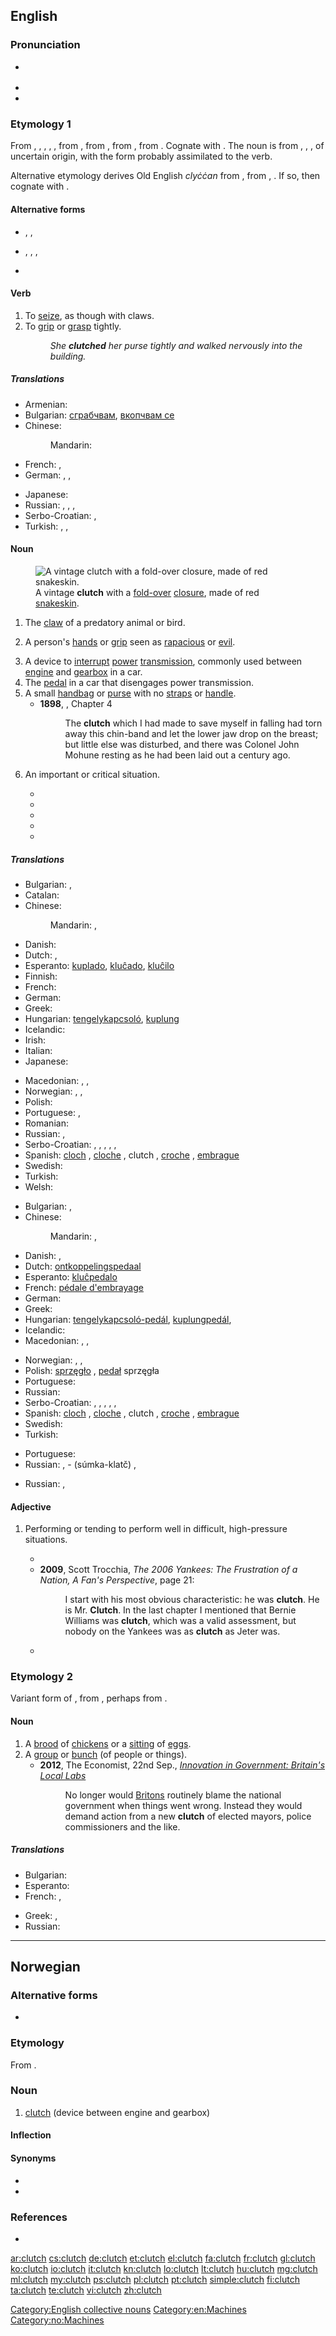 ==English==

===Pronunciation===
* {{a|UK}} {{IPA|/klʌtʃ/}}
* {{audio|en-us-clutch.ogg|Audio (US)}}
* {{rhymes|ʌtʃ}}

===Etymology 1===
From {{etyl|enm}} {{term|clucchen|lang=enm}}, {{term|clicchen|lang=enm}}, {{term|cluchen|lang=enm}}, {{term|clechen|lang=enm}}, {{term|cleken|lang=enm}}, from {{etyl|ang}} {{term|clyccan||to clutch, clench|lang=ang}}, from {{etyl|gem-pro|en}} {{recons|klukjanan|lang=gem-pro}}, from {{etyl|gem-pro|en}} {{recons|klu-||to ball up, conglomerate, amass|lang=gem-pro}}, from {{etyl|ine-pro|en}} {{recons|glew-||to ball up; lump, mass|lang=ine-pro}}.
Cognate with {{etyl|sv|-}} {{term|klyka||clamp, fork, branch|lang=sv}}. The noun is from {{etyl|enm}} {{term|cleche|lang=enm}}, {{term|cloche|lang=enm}}, {{term|cloke|lang=enm}} {{gloss|"claw, talon, hand"; compare {{etyl|sco|-}} {{term|cleuk|lang=sco}}, {{term|cluke|lang=sco}}, {{term|cluik||claw, talon|lang=sco}}}}, of uncertain origin, with the form probably assimilated to the verb.

Alternative etymology derives Old English ''clyċċan'' from {{etyl|gem-pro|en}} {{recons|klēk-||claw, hand|lang=gem-pro}}, from {{etyl|ine-pro|en}} {{recons|glēk-|lang=ine-pro}}, {{recons|ǵlēḱ-||claw, hand; to clutch, snatch|lang=ine-pro}}. If so, then cognate with {{etyl|ga|-}} {{term|glac||hand|lang=ga}}.

====Alternative forms====
* {{l|en|cletch}}, {{l|en|clitch}}, {{l|en|cleach}} {{qualifier|dialectal}}
* {{l|en|cleak}}, {{l|en|cleek}}, {{l|en|cleik}}, {{l|en|click}} {{qualifier|dialectal}}
* {{l|en|clouch}} {{qualifier|obsolete}}

====Verb====
{{en-verb|clutch|es}}

# To [[seize]], as though with claws. {{defdate|from 14th c.}}
# To [[grip]] or [[grasp]] tightly. {{defdate|from 17th c.}}
#: ''She '''clutched''' her purse tightly and walked nervously into the building.''

=====Translations=====
{{trans-top|to grip or grasp tightly}}
* Armenian: {{t-|hy|կառչել|tr=kaṙčel}}
* Bulgarian: [[сграбчвам]], [[вкопчвам се]]
* Chinese:
*: Mandarin: {{t|cmn|抓住|tr=zhuāzhù|sc=Hani}}
* French: {{t+|fr|agripper}}, {{t+|fr|serrer}}
* German: {{t|de|schnappen}}, {{t|de|packen}}, {{t|de|ergreifen}}
{{trans-mid}}
* Japanese: {{t|ja|掴む|tr=つかむ, tsukamu|sc=Jpan}}
* Russian: {{t|ru|схватывать|tr=sxvátyvatʼ|sc=Cyrl}} {{impf}}, {{t|ru|схватить|tr=sxvatítʼ|sc=Cyrl}} {{pf.}}, {{t|ru|зажимать|tr=zažimátʼ|sc=Cyrl}} {{impf}}, {{t|ru|зажать|tr=zažátʼ|sc=Cyrl}} {{pf.}}
* Serbo-Croatian: {{t-|sh|zakačiti}}, {{t|sh|закачити}}
* Turkish: {{t|tr|kapmak}}, {{t|tr|yakalamak}}, {{t|tr|tutmak}}
{{trans-bottom}}

====Noun====
{{en-noun|es}}
[[File:Vintage clutch (847652012).jpg|thumb|right|A vintage '''clutch''' with a [[fold-over]] [[closure]], made of red [[snakeskin]].]]

# The [[claw]] of a predatory animal or bird. {{defdate|from 13th c.}}
# {{by extension}} A person's [[hand]]s or [[grip]] seen as [[rapacious]] or [[evil]]. {{defdate|from 16th c.}}
# A device to [[interrupt]] [[power]] [[transmission]], commonly used between [[engine]] and [[gearbox]] in a car. {{defdate|from 19th c.}}
# The [[pedal]] in a car that disengages power transmission.
# A small [[handbag]] or [[purse]] with no [[straps]] or [[handle]].
#* '''1898''', {{w|J. Meade Falkner}}, {{w|Moonfleet}} Chapter 4
#*: The '''clutch''' which I had made to save myself in falling had torn away this chin-band and let the lower jaw drop on the breast; but little else was disturbed, and there was Colonel John Mohune resting as he had been laid out a century ago.
# {{US}} An important or critical situation.
#* {{quote-journal| journal=LIFE| date=October 8| year=1951| page=48| books.google.com/books?id=jFQEAAAAMBAJ| passage=And when it came to the '''clutch''', Johnny Mize, who was [[washed up]] five years ago, would crack out a pinch double, or Mickey Mantle, who is not yet ready for the big leagues, would slam out a [[home run]]}}
#* {{quote-book|title=The Outlaw Bank: A Wild Ride Into the Secret Heart of BCCI| page=x| books.google.com/books?isbn=1587981467| author=Jonathan Beaty, S. C. Gwynne| year=2004| passage=Adam Zagorin, Time's Brussels bureau chief, came through in the '''clutch''' several times with information and interviews we could not have gotten on our own.}}
#* {{quote-book|title=When You Went Away| page=303| books.google.com/books?isbn=0981956807| author=Michael Baron| year=2009| passage=I knew right at that moment (though I certainly believed it before) that you were the kind of person who others could count on, a great foul-weather friend, someone who came through in the '''clutch'''.}}
#* {{quote-news|year=2010| date=January 23| page=40| title=Hillcrest kicks its late hiccups; Lead erodes until Tillman^s key 3; Waukegan, Richards, Julian win| author=Pat Disabato| work=The Chicago Sun-Times| passage="I knew I had to take over," Loyd said. "When it comes to the '''clutch''', I don't mean to be selfish, but I'm going to take it.}}
#* {{quote-book|title=Clutch: Why Some People Excel Under Pressure and Others Don't| books.google.com/books?isbn=1591843502| author=Paul Sullivan| year=2010| passage=But that does not mean he will be clutch. Being great under pressure is hard work. This is part of the reason why we are so impressed by people who seem immune to choking. These people come through in the '''clutch''' when others don't.}}

=====Translations=====
{{trans-top|A device to interrupt power transmission}}
* Bulgarian: {{t+|bg|съединител|m}}, {{t-|bg|амбриаж|m}}
* Catalan: {{t-|ca|embragatge}}
* Chinese:
*: Mandarin: {{t|cmn|離合器|sc=Hani}}, {{t|cmn|离合器|tr=líhéqì|sc=Hani}}
* Danish: {{t-|da|kobling|c}}
* Dutch: {{t+|nl|koppeling}}, {{t+|nl|klauw|f}}
* Esperanto: [[kuplado]], [[kluĉado]], [[kluĉilo]]
* Finnish: {{t+|fi|kytkin}}
* French: {{t+|fr|embrayage}}
* German: {{t+|de|Kupplung|f}}
* Greek: {{t+|el|συμπλέκτης|m|tr=sympléktis}}
* Hungarian: [[tengelykapcsoló]], [[kuplung]]
* Icelandic: {{t+|is|kúpling}}
* Irish: {{t+|ga|ál|xs=Irish}}
* Italian: {{t-|it|frizione}}
* Japanese: {{t|ja|クラッチ|tr=kuratchi|sc=Jpan}}
{{trans-mid}}
* Macedonian: {{t-|mk|квачило|n|tr=kváčilo}}, {{t-|mk|спојка|f|tr=spójka}}, {{t-|mk|куплунг|m|tr=kúplung}}
* Norwegian: {{t-|no|clutch|m}}, {{t-|no|kløtsj|m}}, {{t-|no|kobling|m}}
* Polish: {{t+|pl|sprzęgło|n}}
* Portuguese: {{t+|pt|embraiagem}}, {{t-|pt|embreagem|f}}
* Romanian: {{t-|ro|ambreiaj|n}}
* Russian: {{t+|ru|сцепление|n|tr=sceplénije}}, {{t|ru|муфта|f|tr=múfta|sc=Cyrl}}
* Serbo-Croatian: {{t|sh|квачило|n}}, {{t|sh|спојка|f}}, {{t|sh|куплунг|m}}, {{t-|sh|kvačilo}}, {{t-|sh|spojka}}, {{t-|sh|kuplung}}
* Spanish: [[cloch]] {{m}} {{qualifier|Colombia|Costa Rica|Honduras|Mexico|Nicaragua}}, [[cloche]] {{qualifier|Caribbean Islands|Colombian Atlantic Coast|Venezuela}}, clutch {{qualifier|Colombia|El Salvador|Guatemala|Mexico|Panama|Peru - pronounced 'cloch'}} {{m}}, [[croche]] {{m}} {{qualifier|Venezuela}}, [[embrague]] {{m}} {{qualifier|Argentina|Bolivia|Chile|Ecuador|Paraguay|Spain|Uruguay}}
* Swedish: {{t-|sv|koppling}}
* Turkish: {{t|tr|debriyaj}}
* Welsh: {{t-|cy|cydiwr|xs=Welsh}}
{{trans-bottom}}

{{trans-top|The pedal in a car that disengages power transmission}}
* Bulgarian: {{t+|bg|съединител|m}}, {{t-|bg|амбриаж|m}}
* Chinese:
*: Mandarin: {{t|cmn|離合器踏板|sc=Hani}}, {{t|cmn|离合器踏板|tr=líhéqì tàbǎn|sc=Hani}}
* Danish: {{t-|da|kobling|c}}, {{t-|da|koblingspedal|c}}
* Dutch: [[ontkoppelingspedaal]] {{m}}
* Esperanto: [[kluĉpedalo]]
* French: [[pédale d'embrayage]]
* German: {{t-|de|Kupplungspedal}}
* Greek: {{t+|el|συμπλέκτης|m|tr=sympléktis}}
* Hungarian: [[tengelykapcsoló-pedál]], [[kuplungpedál]], {{t+|hu|kuplung}}
* Icelandic: {{t+|is|kúpling|f}}
* Macedonian: {{t-|mk|квачило|n|tr=kváčilo}}, {{t-|mk|спојка|f|tr=spójka}}, {{t-|mk|куплунг|m|tr=kúplung}}
{{trans-mid}}
* Norwegian: {{t-|no|clutchpedal|m}}, {{t-|no|kløtsjpedal|m}}, {{t-|no|koblingspedal|m}}
* Polish: [[sprzęgło]] {{n}}, [[pedał]] sprzęgła {{m}}
* Portuguese: {{t+|pt|embraiagem|f}}
* Russian: {{t|ru|педаль сцепления|f|tr=pedálʹ sceplénija|sc=Cyrl}}
* Serbo-Croatian: {{t|sh|квачило|n}}, {{t|sh|спојка|f}}, {{t|sh|куплунг|m}}, {{t-|sh|kvačilo}}, {{t-|sh|spojka}}, {{t-|sh|kuplung}}
* Spanish: [[cloch]] {{m}} {{qualifier|Colombia|Costa Rica|Honduras|Mexico|Nicaragua}}, [[cloche]] {{qualifier|Caribbean Islands|Colombian Atlantic Coast|Venezuela}}, clutch {{qualifier|Colombia|El Salvador|Guatemala|Mexico|Panama|Peru - pronounced 'cloch'}} {{m}}, [[croche]] {{m}} {{qualifier|Venezuela}}, [[embrague]] {{m}} {{qualifier|Argentina|Bolivia|Chile|Ecuador|Paraguay|Spain|Uruguay}}
* Swedish: {{t-|sv|kopplingspedal}}
* Turkish: {{t|tr|debriyaj}}
{{trans-bottom}}

{{trans-top|A small handbag or purse with no straps or handle}}
* Portuguese: {{t-|pt|bolsa carteira}}
* Russian: {{t|ru|клатч|m|tr=klatč|sc=Cyrl}}, {{l|ru|сумка}}-{{l|ru|клатч}} (súmka-klatč) {{f}}, {{t|ru|ридикюль|m|tr=ridikjúlʼ|sc=Cyrl}}
{{trans-mid}}
{{trans-bottom}}

{{trans-top|critical situation}}
* Russian: {{t|ru|переделка|f|tr=peredélka|sc=Cyrl}}, {{t|ru|переплёт|m|tr=perepljót|sc=Cyrl}}
{{trans-mid}}
{{trans-bottom}}

====Adjective====
{{en-adj}}

# {{US}} Performing or tending to perform well in difficult, high-pressure situations.
#* {{quote-book|title=Three Days for Goodbye| page=19| books.google.com/books?isbn=0595380379| author=Bryan Hogan| year=2006| passage=NC State made the most of their overtime possession scoring a touchdown on some very '''clutch''' plays.}}
#* '''2009''', Scott Trocchia, ''The 2006 Yankees: The Frustration of a Nation, A Fan's Perspective'', page 21:
#*: I start with his most obvious characteristic: he was '''clutch'''. He is Mr. '''Clutch'''. In the last chapter I mentioned that Bernie Williams was '''clutch''', which was a valid assessment, but nobody on the Yankees was as '''clutch''' as Jeter was.
#* {{quote-book|title='''Clutch''' Performers| page=34| books.google.com/books?isbn=0836891589| author=Mark Stewart| year=2009| passage=It doesn't get more '''clutch''' than that! }}

===Etymology 2===
Variant form of {{term|cletch}}, from {{etyl|enm}} {{term|cleken||to hatch|lang=enm}}, perhaps from {{etyl|non}} {{term|klekja||to hatch|lang=non}}.

====Noun====
{{en-noun|es}}

# A [[brood]] of [[chicken]]s or a [[sitting]] of [[egg]]s. {{defdate|from 18th c.}}
# A [[group]] or [[bunch]] (of people or things). {{defdate|from 20th c.}}
#* '''2012''', The Economist, 22nd Sep., ''[http://www.economist.com/node/21563333 Innovation in Government: Britain's Local Labs]''
#*: No longer would [[Briton]]s routinely blame the national government when things went wrong. Instead they would demand action from a new '''clutch''' of elected mayors, police commissioners and the like.

=====Translations=====
{{trans-top|A group or bunch}}
* Bulgarian: {{t+|bg|люпило|n}}
* Esperanto: {{t-|eo|ovaro}}
* French: {{t+|fr|nichée|f}}, {{t+|fr|couvée|f}}
{{trans-mid}}
* Greek: {{t+|el|άδραγμα|n|tr=ádragma}}, {{t+|el|άρπαγμα|n|tr=árpagma}}
* Russian: {{t|ru|выводок|m|tr=vývodok|sc=Cyrl}}
{{trans-bottom}}

[[Category:English collective nouns]]
[[Category:en:Machines]]

----

==Norwegian==

===Alternative forms===
* {{l|no|kløtsj}}

===Etymology===
From {{etyl|en|no}} {{term|clutch|lang=en}}.

===Noun===
{{head|no|noun|g=m}}

# [[#English|clutch]] (device between engine and gearbox)

====Inflection====
{{no-noun-infl|nb-class=m1|nn-class=m1}}

====Synonyms====
* {{l-nb|kobling}}
* {{l|no|kopling}}

===References===
* {{R:Dokumentasjonsprosjektet}}

[[Category:no:Machines]]

[[ar:clutch]]
[[cs:clutch]]
[[de:clutch]]
[[et:clutch]]
[[el:clutch]]
[[fa:clutch]]
[[fr:clutch]]
[[gl:clutch]]
[[ko:clutch]]
[[io:clutch]]
[[it:clutch]]
[[kn:clutch]]
[[lo:clutch]]
[[lt:clutch]]
[[hu:clutch]]
[[mg:clutch]]
[[ml:clutch]]
[[my:clutch]]
[[ps:clutch]]
[[pl:clutch]]
[[pt:clutch]]
[[simple:clutch]]
[[fi:clutch]]
[[ta:clutch]]
[[te:clutch]]
[[vi:clutch]]
[[zh:clutch]]